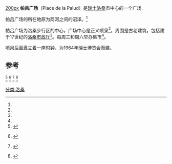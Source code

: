 [[文件:Picswiss_VD-46-16.jpg|200px]]
'''帕吕广场'''（Place de la Palud）是[[瑞士|瑞士]][[洛桑|洛桑]]市中心的一个广场.

帕吕广场的所在地原为两河之间的沼泽。<ref name=latlon/>

帕吕广场为洛桑步行区的中心，广场中心是正义喷泉<ref name="guides"/>，周围是古老建筑，包括建于17世纪的[[洛桑市政厅|洛桑市政厅]]<ref name="via"/>。每周三和周六举办集市<ref name="lausanne"/>。

喷泉后面矗立着一座[[时钟|时钟]]，为1964年瑞士博览会而建。

== 参考 ==
<references>
<ref name=latlon>{{lien web|url=http://www.latlon-europe.com/lausanne/fr/monument_histoire_T08.htm#3|title=L'Hôtel de ville de Lausanne|accessdate=7 août 2012|archive-date=2020-06-14|archive-url=https://web.archive.org/web/20200614075831/https://www.latlon-europe.com/lausanne/fr/monument_histoire_T08.htm#3|dead-url=no}}</ref>
<ref name="via">{{en}} {{lien web|url=http://travel.viamichelin.com/web/Destination/Switzerland_and_Liechtenstein-Lausanne/Tourist_Site-Place_de_la_Palud-Pl_de_la_Palud|title=Place de la Pahud|accessdate=6 août 2012}}{{Dead link|date=2018年5月 |bot=InternetArchiveBot |fix-attempted=no }}</ref>
<ref name="guides">{{en}} {{lien web|url=http://www.roughguides.com/travel/europe/switzerland/lausanne-and-lake-geneva/lausanne/place-de-la-palud.aspx|title=Place de la Pahud|accessdate=6 août 2012}}{{dead link|date=2017年12月 |bot=InternetArchiveBot |fix-attempted=yes }}</ref>
<ref name="lausanne">{{lien web|url=http://www.lausanne.ch/view.asp?DocId=20349&Language=F|title=Place de la Palud|accessdate=6 août 2012|deadurl=yes|archiveurl=https://web.archive.org/web/20110912154118/http://www.lausanne.ch/view.asp?docId=20349|archivedate=2011-09-12}}</ref>
</references>
[[分类:洛桑|分类:洛桑]]